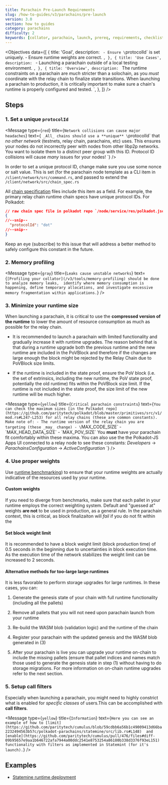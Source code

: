 ```yaml
---
title: Parachain Pre-Launch Requirements
slug: /how-to-guides/v3/parachains/pre-launch
version: 3.0
section: how to guides
category: parachains
difficulty: 2
keywords: [collator, parachain, launch, prereq, requirements, checklist, weight, migration]
---
```


<Objectives
  data={[
    {
      title: 'Goal',
      description: `
	    - Ensure \`protocolId\` is set uniquely.
		- Ensure runtime weights are correct.
		`,
    },
    {
      title: 'Use Cases',
      description: `
        - Launching a parachain outside of a local testing environment.
      `,
    },
    {
      title: 'Overview',
      description: `
        The runtime constraints on a parachain are _much_ stricter than a solochain, as you _must_
        coordinate with the relay chain to finalize state transitions. When launching a parachain to
        production, it is critically important to make sure a chain's runtime is properly configured
        and tested.
      `,
    },
  ]}
/>

## Steps

### 1. Set a unique `protocolId`

<Message
  type={`red`}
  title={`Network collisions can cause major headaches`}
  text={`
_All_ chains should use a **unique** \`protocolId\` that _no other network_ (testnets, relay chain,
parachains, etc) uses. This ensures your nodes do not incorrectly peer with
nodes from other libp2p networks. You want to isolate them to a distinct peer group with this ID.
Protocol ID collisions will cause _many_ issues for your nodes!
`}
/>

In order to set a unique protocol ID, change make sure you use some nonce or salt value. This is set
(for
the <ExternalLink url="https://github.com/substrate-developer-hub/substrate-parachain-template/"> parachain node template </ExternalLink>
as a CLI item in `/client/network/src/command.rs`, and passed to extend the `/client/network/src/chain_spec.rs`


All [chain specification](v3/runtime/chain-specs) files include this item as a field. For example,
the primary <ExternalLink url="https://github.com/paritytech/polkadot/tree/master/node/service/res"> relay chain runtime chain specs </ExternalLink>
have unique protocol IDs. For Polkadot:

```json
// raw chain spec file in polkadot repo `/node/service/res/polkadot.json`
{
//--snip--
  "protocolId": "dot"
//--snip--
}
```

Keep an eye (subscribe)
to <ExternalLink url="https://github.com/paritytech/substrate/issues/7746"> this issue </ExternalLink> 
that will address a better method to safely configure this constant in the future.

### 2. Memory profiling

<Message
  type={`gray`}
  title={`Leaks cause unstable networks`}
  text={`
[Profiling your collator](/v3/tools/memory-profiling) should be done to analyze memory leaks, 
identify where memory consumption is happening, define temporary
allocations, and investigate excessive memory fragmentation within
applications.
`}
/>

### 3. Minimize your runtime size

When launching a parachain, it is critical to use the **compressed version of the runtime** to lower
the amount of resource consumption as much as possible for the relay chain.

- It is recommended to launch a parachain with limited functionality and gradually increase it with
  runtime upgrades. The reason behind that is that during a runtime upgrade both the previous runtime
  and the new runtime are included in the PoVBlock and therefore if the changes are large enough the
  block might be rejected by the Relay Chain due to PoVBlock size limits.

- If the runtime is included in the state proof, ensure the PoV block (i.e. the set of extrinsics,
  including the new runtime, the PoV state proof, potentially the old runtime) fits within the
  PoVBlock size limit. If the runtime is not included in the state proof, the size limit of the new
  runtime will be much higher.

<Message
  type={`yellow`}
  title={`Critical parachain constraints`}
  text={`You can check the maximum sizes [in the Polkadot
         repo](https://github.com/paritytech/polkadot/blob/master/primitives/src/v1/mod.rs#L247-L253)
         for all relay chains (these are common constants). Make note of:
		 - The runtime version of the relay chain you are targeting (these _may_ change)
         - \`MAX_CODE_SIZE\`
         - \`MAX_HEAD_DATA_SIZE\`
         - \`MAX_POV_SIZE\`
		 You **must** have your parachain fit comfortably within these maxima.
         You can also use the the Polkadot-JS Apps UI connected to a relay node to see these
         constants: _Developers_ -> _ParachainsConfiguration_ -> _ActiveConfiguration_
  `}
/>

### 4. Use proper weights

Use [runtime benchmarking](/v3/runtime/benchmarking)) to ensure that your runtime weights are
actually indicative of the resources used by your runtime.

#### Custom weights

If you need to diverge from benchmarks, make sure that each pallet in your runtime employs the
correct weighting system. Default and "guessed at" weights **are not** to be used in production, as
a general rule. In the parachain context, this is critical, as block finalizaiton will _fail_ if you
do not fit within the 

#### Set block weight limit

It is recommended to have a block weight limit (block production time) of 0.5 seconds in the
beginning due to uncertainties in block execution time. As the execution time of the network
stabilizes the weight limit can be increased to 2 seconds.

#### Alternative methods for too-large large runtimes

It is less favorable to perform storage upgrades for large runtimes. In these cases, you can:

1. Generate the genesis state of your chain with full runtime functionality (including all the pallets)

2. Remove all pallets that you will not need upon parachain launch from your runtime

3. Re-build the WASM blob (validation logic) and the runtime of the chain

4. Register your parachain with the updated genesis and the WASM blob generated in (3)

5. After your parachain is live you can upgrade your runtime on-chain to include the missing pallets
   (ensure that pallet indices and names match those used to generate the genesis state in step (1)
   without having to do storage migrations. For more information on on-chain runtime upgrades refer to
   the next section.

### 5. Setup call filters

Especially when launching a parachain, you might need to highly constrict what is enabled for
_specific classes_ of users.This can be accomplished with **call filters**.

<Message
  type={`yellow`}
  title={`Information`}
  text={`
Here you can see an example of how to
[limit](https://github.com/paritytech/cumulus/blob/59cdbb6a56b1c49009413d66ba2232494563b57c/polkadot-parachains/statemine/src/lib.rs#L148) 
and [enable](https://github.com/paritytech/cumulus/pull/476/files#diff-09b95657e9aa1b646722afa7944a00ddc2541e8753254a86180b338d3376f93eL151) 
functionality with filters as implemented in Statemint (for it's launch).
`}
/>

## Examples

- [Statemine runtime deployment](https://github.com/paritytech/cumulus/pull/476)
